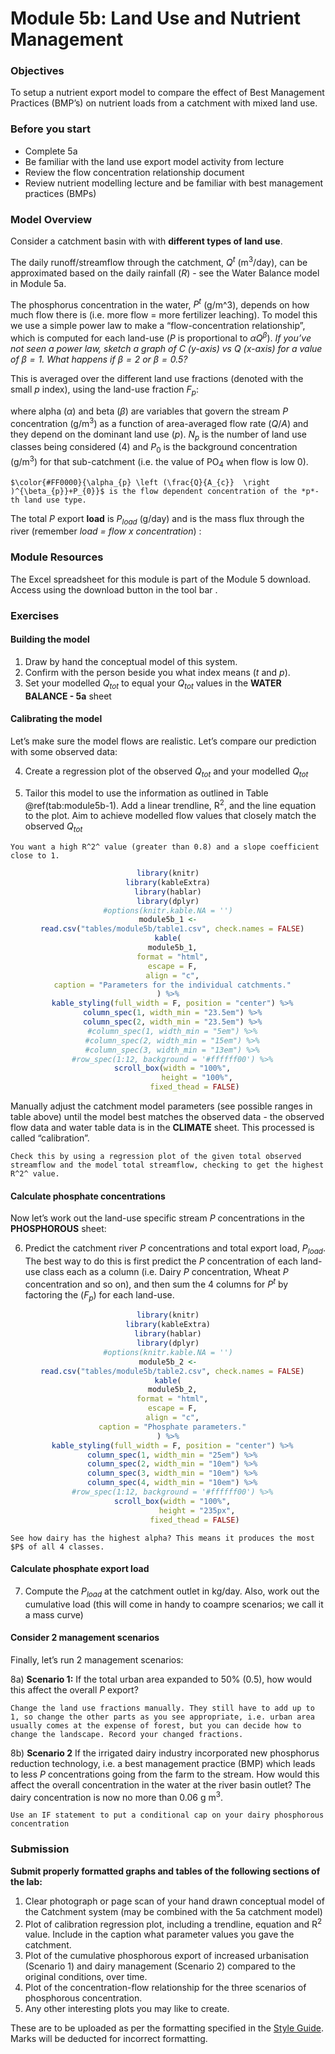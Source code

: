 # Module 5b: Land Use and Nutrient Management {#M5B_1 -} 

### Objectives {#M5B_2 -}

To setup a nutrient export model to compare the effect of Best Management Practices (BMP's) on nutrient loads from a catchment with mixed land use.

### Before you start {#M5b_before_start -}

- Complete 5a
- Be familiar with the land use export model activity from lecture
- Review the flow concentration relationship document
- Review nutrient modelling lecture and be familiar with best management practices (BMPs)

### Model Overview {#M5B_3 -}

Consider a catchment basin with with **different types of land use**.

The daily runoff/streamflow through the catchment, $Q^t$ (m^3^/day), can be approximated based on the daily rainfall ($R$) - see the Water Balance model in Module 5a. 

The phosphorus concentration in the water, $P^{t}$ (g/m^3), depends on how much flow there is (i.e. more flow = more fertilizer leaching). To model this we use a simple power law to make a "flow-concentration relationship", which is computed for each land-use ($P$ is proportional to $\alpha Q^{\beta}$). *If you've not seen a power law, sketch a graph of C (y-axis) vs Q (x-axis) for a value of $\beta =1$. What happens if $\beta =2$ or $\beta =0.5$?*

This is averaged over the different land use fractions (denoted with the small $p$ index), using the land-use fraction $F_p$:

<center>
\begin{equation}
P^{t} = \sum_{p=4}^{N_{p}} F_{p}\left (\color{#FF0000}{\alpha_{p} \left (\frac{Q^{t}}{A_{c}}  \right )^{\beta_{p}}+P_{0}}  \right )
(\#eq:module5b-3)
\end{equation}
</center>

where alpha ($\alpha$) and beta ($\beta$) are variables that govern the stream $P$ concentration (g/m^3^) as a function of area-averaged flow rate ($Q/A$) and they depend on the dominant land use ($p$). $N_p$ is the number of land use classes being considered (4) and $P_0$ is the background concentration (g/m^3^) for that sub-catchment (i.e. the value of PO~4~ when flow is low 0).


```block2
$\color{#FF0000}{\alpha_{p} \left (\frac{Q}{A_{c}}  \right )^{\beta_{p}}+P_{0}}$ is the flow dependent concentration of the *p*-th land use type.
```


The total $P$ export **load** is $P_{load}$ (g/day) and is the mass flux through the river (remember *load = flow x concentration*) :

<center>
\begin{equation}
P_{load}^{t} = P^{t} Q^{t}
(\#eq:module5b-4)
\end{equation}
</center>

<!--
<center>
<video width="80%" height="80%" controls>
  <source src="images/module5b/video1.mp4" type="video/mp4">
</video>
</center>
-->

### Module Resources {#M5B_4 -}

The Excel spreadsheet for this module is part of the Module 5 download. Access using the download button in the tool bar <i class="fa fa-download" aria-hidden="true"></i>.

### Exercises {#M5B_5 -}

#### Building the model {#M5B_6 -}

1) Draw by hand the conceptual model of this system.
2) Confirm with the person beside you what index means ($t$ and $p$).
3) Set your modelled $Q_{tot}$ to equal your $Q_{tot}$ values in the **WATER BALANCE - 5a** sheet 


#### Calibrating the model {#M5B_7 -}

Let’s make sure the model flows are realistic. Let's compare our prediction with some observed data:

4) Create a regression plot of the observed $Q_{tot}$ and your modelled $Q_{tot}$

5) Tailor this model to use the information as outlined in Table \@ref(tab:module5b-1). Add a linear trendline, R^2^, and the line equation to the plot. Aim to achieve modelled flow values that closely match the observed $Q_{tot}$ 

```block2
You want a high R^2^ value (greater than 0.8) and a slope coefficient close to 1.
```

<center>
```r
library(knitr)
library(kableExtra)
library(hablar)
library(dplyr)
#options(knitr.kable.NA = '')
module5b_1 <-
  read.csv("tables/module5b/table1.csv", check.names = FALSE)
kable(
  module5b_1,
  format = "html",
  escape = F,
  align = "c",
  caption = "Parameters for the individual catchments."
) %>%
  kable_styling(full_width = F, position = "center") %>%
  column_spec(1, width_min = "23.5em") %>%
  column_spec(2, width_min = "23.5em") %>%
  #column_spec(1, width_min = "5em") %>%
  #column_spec(2, width_min = "15em") %>%
  #column_spec(3, width_min = "13em") %>%
  #row_spec(1:12, background = '#ffffff00') %>%
  scroll_box(width = "100%",
             height = "100%",
             fixed_thead = FALSE) 
```
</center>

Manually adjust the catchment model parameters (see possible ranges in table above) until the model best matches the observed data - the observed flow data and water table data is in the **CLIMATE** sheet. This processed is called “calibration”.

```block2
Check this by using a regression plot of the given total observed streamflow and the model total streamflow, checking to get the highest R^2^ value.
```


#### Calculate phosphate concentrations {#M5B_8 -}

Now let’s work out the land-use specific stream $P$ concentrations in the **PHOSPHOROUS** sheet:

6) Predict the catchment river $P$ concentrations and total export load, $P_{load}$.
The best way to do this is first predict the $P$ concentration of each land-use class each as a column (i.e. Dairy $P$ concentration, Wheat $P$ concentration and so on), and then sum the 4 columns for $P^t$ by factoring the ($F_p$) for each land-use.

<center>
```r
library(knitr)
library(kableExtra)
library(hablar)
library(dplyr)
#options(knitr.kable.NA = '')
module5b_2 <-
  read.csv("tables/module5b/table2.csv", check.names = FALSE)
kable(
  module5b_2,
  format = "html",
  escape = F,
  align = "c",
  caption = "Phosphate parameters."
) %>%
  kable_styling(full_width = F, position = "center") %>%
  column_spec(1, width_min = "25em") %>%
  column_spec(2, width_min = "10em") %>%
  column_spec(3, width_min = "10em") %>%
  column_spec(4, width_min = "10em") %>%
  #row_spec(1:12, background = '#ffffff00') %>%
  scroll_box(width = "100%",
             height = "235px",
             fixed_thead = FALSE) 
```
</center>

```block2
See how dairy has the highest alpha? This means it produces the most $P$ of all 4 classes.
```

#### Calculate phosphate export load {#M5B_8 -}

7) Compute the $P_{load}$ at the catchment outlet in kg/day. Also, work out the cumulative load (this will come in handy to coampre scenarios; we call it a mass curve) 

#### Consider 2 management scenarios {#M5B_9 -}

Finally, let’s run 2 management scenarios:

8a) **Scenario 1:** If the total urban area expanded to 50% (0.5), how would this affect the overall $P$ export?

```block2
Change the land use fractions manually. They still have to add up to 1, so change the other parts as you see appropriate, i.e. urban area usually comes at the expense of forest, but you can decide how to change the landscape. Record your changed fractions.
```

8b) **Scenario 2** If the irrigated dairy industry incorporated new phosphorus reduction technology, i.e. a best management practice (BMP) which leads to less $P$ concentrations going from the farm to the stream. How would this affect the overall concentration in the water at the river basin outlet? The dairy concentration is now no more than 0.06 g m^3^. 

```block2
Use an IF statement to put a conditional cap on your dairy phosphorous concentration 
```

### Submission {#M5B_10 -}
:::: {.redbox2}

**Submit properly formatted graphs and tables of the following sections of the lab:**

1) Clear photograph or page scan of your hand drawn conceptual model of the Catchment system (may be combined with the 5a catchment model)
2) Plot of calibration regression plot, including a trendline, equation and R^2^ value. Include in the caption what parameter values you gave the catchment.
3) Plot of the cumulative phosphorous export of increased urbanisation (Scenario 1) and dairy management (Scenario 2) compared to the original conditions, over time.
4) Plot of the concentration-flow relationship for the three scenarios of phosphorous concentration. 
5) Any other interesting plots you may like to create.

These are to be uploaded as per the formatting specified in the [Style Guide](#StyleGuide). Marks will be deducted for incorrect formatting.
<!--
These are in a PDF format, combined with 5a results. No screenshots of figures from Excel/Excel spreadsheets to be uploaded

**General professional formatting guidelines:**

- All figures are to have adequate captions explaining them
- For graphs, figure captions go below the plot
- For tables, the caption goes above the table
- Make sure figures and their text size is readable

**Excel hints:**

- When there is a caption for a plot, you remove the title
- Remove the plot border and gridlines
- Make sure both axes have visible lines and tick marks
- Units need to be noted properly with the axis label - 'Temperature (°C)'
- Round numbers to be reasonable
-->
::::

